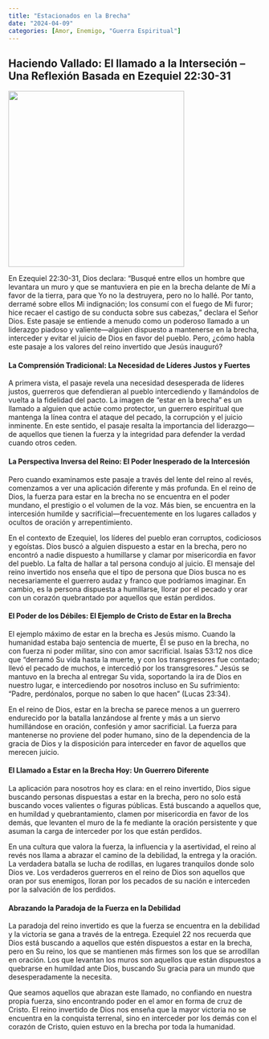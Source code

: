 ```yaml
---
title: "Estacionados en la Brecha"
date: "2024-04-09"
categories: [Amor, Enemigo, "Guerra Espiritual"]
---
```


## Haciendo Vallado: El llamado a la Interseción – Una Reflexión Basada en Ezequiel 22:30-31

![](lonely.jpeg){fig-align="center" width="350"}

En Ezequiel 22:30-31, Dios declara: “Busqué entre ellos un hombre que levantara un muro y que se mantuviera en pie en la brecha delante de Mí a favor de la tierra, para que Yo no la destruyera, pero no lo hallé. Por tanto, derramé sobre ellos Mi indignación; los consumí con el fuego de Mi furor; hice recaer el castigo de su conducta sobre sus cabezas,” declara el Señor Dios. Este pasaje se entiende a menudo como un poderoso llamado a un liderazgo piadoso y valiente—alguien dispuesto a mantenerse en la brecha, interceder y evitar el juicio de Dios en favor del pueblo. Pero, ¿cómo habla este pasaje a los valores del reino invertido que Jesús inauguró?

#### La Comprensión Tradicional: La Necesidad de Líderes Justos y Fuertes

A primera vista, el pasaje revela una necesidad desesperada de líderes justos, guerreros que defendieran al pueblo intercediendo y llamándolos de vuelta a la fidelidad del pacto. La imagen de “estar en la brecha” es un llamado a alguien que actúe como protector, un guerrero espiritual que mantenga la línea contra el ataque del pecado, la corrupción y el juicio inminente. En este sentido, el pasaje resalta la importancia del liderazgo—de aquellos que tienen la fuerza y la integridad para defender la verdad cuando otros ceden.

#### La Perspectiva Inversa del Reino: El Poder Inesperado de la Intercesión 

Pero cuando examinamos este pasaje a través del lente del reino al revés, comenzamos a ver una aplicación diferente y más profunda. En el reino de Dios, la fuerza para estar en la brecha no se encuentra en el poder mundano, el prestigio o el volumen de la voz. Más bien, se encuentra en la intercesión humilde y sacrificial—frecuentemente en los lugares callados y ocultos de oración y arrepentimiento.

En el contexto de Ezequiel, los líderes del pueblo eran corruptos, codiciosos y egoístas. Dios buscó a alguien dispuesto a estar en la brecha, pero no encontró a nadie dispuesto a humillarse y clamar por misericordia en favor del pueblo. La falta de hallar a tal persona condujo al juicio. El mensaje del reino invertido nos enseña que el tipo de persona que Dios busca no es necesariamente el guerrero audaz y franco que podríamos imaginar. En cambio, es la persona dispuesta a humillarse, llorar por el pecado y orar con un corazón quebrantado por aquellos que están perdidos.

#### El Poder de los Débiles: El Ejemplo de Cristo de Estar en la Brecha

El ejemplo máximo de estar en la brecha es Jesús mismo. Cuando la humanidad estaba bajo sentencia de muerte, Él se puso en la brecha, no con fuerza ni poder militar, sino con amor sacrificial. Isaías 53:12 nos dice que “derramó Su vida hasta la muerte, y con los transgresores fue contado; llevó el pecado de muchos, e intercedió por los transgresores.” Jesús se mantuvo en la brecha al entregar Su vida, soportando la ira de Dios en nuestro lugar, e intercediendo por nosotros incluso en Su sufrimiento: “Padre, perdónalos, porque no saben lo que hacen” (Lucas 23:34).

En el reino de Dios, estar en la brecha se parece menos a un guerrero endurecido por la batalla lanzándose al frente y más a un siervo humillándose en oración, confesión y amor sacrificial. La fuerza para mantenerse no proviene del poder humano, sino de la dependencia de la gracia de Dios y la disposición para interceder en favor de aquellos que merecen juicio.

#### El Llamado a Estar en la Brecha Hoy: Un Guerrero Diferente

La aplicación para nosotros hoy es clara: en el reino invertido, Dios sigue buscando personas dispuestas a estar en la brecha, pero no solo está buscando voces valientes o figuras públicas. Está buscando a aquellos que, en humildad y quebrantamiento, clamen por misericordia en favor de los demás, que levanten el muro de la fe mediante la oración persistente y que asuman la carga de interceder por los que están perdidos.

En una cultura que valora la fuerza, la influencia y la asertividad, el reino al revés nos llama a abrazar el camino de la debilidad, la entrega y la oración. La verdadera batalla se lucha de rodillas, en lugares tranquilos donde solo Dios ve. Los verdaderos guerreros en el reino de Dios son aquellos que oran por sus enemigos, lloran por los pecados de su nación e interceden por la salvación de los perdidos.

#### Abrazando la Paradoja de la Fuerza en la Debilidad

La paradoja del reino invertido es que la fuerza se encuentra en la debilidad y la victoria se gana a través de la entrega. Ezequiel 22 nos recuerda que Dios está buscando a aquellos que estén dispuestos a estar en la brecha, pero en Su reino, los que se mantienen más firmes son los que se arrodillan en oración. Los que levantan los muros son aquellos que están dispuestos a quebrarse en humildad ante Dios, buscando Su gracia para un mundo que desesperadamente la necesita.

Que seamos aquellos que abrazan este llamado, no confiando en nuestra propia fuerza, sino encontrando poder en el amor en forma de cruz de Cristo. El reino invertido de Dios nos enseña que la mayor victoria no se encuentra en la conquista terrenal, sino en interceder por los demás con el corazón de Cristo, quien estuvo en la brecha por toda la humanidad.
